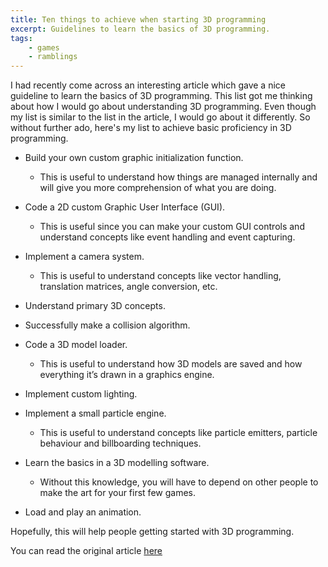 ```yaml
---
title: Ten things to achieve when starting 3D programming
excerpt: Guidelines to learn the basics of 3D programming.
tags:
    - games
    - ramblings
---
```


I had recently come across an interesting article which gave a nice guideline to learn the basics of 3D programming.
This list got me thinking about how I would go about understanding 3D programming. Even though my list is similar to the
list in the article, I would go about it differently. So without further ado, here's my list to achieve basic
proficiency in 3D programming.

-   Build your own custom graphic initialization function.

    -   This is useful to understand how things are managed internally and will give you more comprehension of what you
        are doing.

-   Code a 2D custom Graphic User Interface (GUI).

    -   This is useful since you can make your custom GUI controls and understand concepts like event handling and event
        capturing.

-   Implement a camera system.

    -   This is useful to understand concepts like vector handling, translation matrices, angle conversion, etc.

-   Understand primary 3D concepts.

-   Successfully make a collision algorithm.

-   Code a 3D model loader.

    -   This is useful to understand how 3D models are saved and how everything it’s drawn in a graphics engine.

-   Implement custom lighting.

-   Implement a small particle engine.

    -   This is useful to understand concepts like particle emitters, particle behaviour and billboarding techniques.

-   Learn the basics in a 3D modelling software.

    -   Without this knowledge, you will have to depend on other people to make the art for your first few games.

-   Load and play an animation.

Hopefully, this will help people getting started with 3D programming.

You can read the original article
[here](http://vasilydev.blogspot.in/2011/08/ten-things-to-achieve-when-starting-3d.html)
